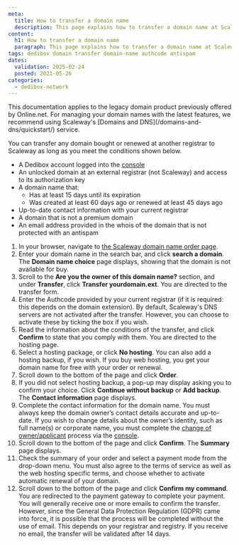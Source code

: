 ```yaml
---
meta:
  title: How to transfer a domain name
  description: This page explains how to transfer a domain name at Scaleway Dedibox
content:
  h1: How to transfer a domain name
  paragraph: This page explains how to transfer a domain name at Scaleway Dedibox
tags: dedibox domain transfer domain-name authcode antispam
dates:
  validation: 2025-02-24
  posted: 2021-05-26
categories:
  - dedibox-network
---
```



<Message type="important">
  This documentation applies to the legacy domain product previously offered by Online.net. For managing your domain names with the latest features, we recommend using Scaleway's [Domains and DNS](/domains-and-dns/quickstart/) service.
</Message>

You can transfer any domain bought or renewed at another registrar to Scaleway as long as you meet the conditions shown below.

<Macro id="requirements" />

- A Dedibox account logged into the [console](https://console.online.net)
- An unlocked domain at an external registrar (not Scaleway) and access to its authorization key
- A domain name that:
  - Has at least 15 days until its expiration
  - Was created at least 60 days ago or renewed at least 45 days ago
- Up-to-date contact information with your current registrar
- A domain that is not a premium domain
- An email address provided in the whois of the domain that is not protected with an antispam

1. In your browser, navigate to [the Scaleway domain name order page](https://www.scaleway.com/en/domain/).
2. Enter your domain name in the search bar, and click **search a domain**. The **Domain name choice** page displays, showing that the domain is not available for buy.
    <Lightbox src={image} alt="" />
3. Scroll to the **Are you the owner of this domain name?** section, and under **Transfer**, click **Transfer yourdomain.ext**. You are directed to the transfer form.
    <Lightbox src={image2} alt="" />
4. Enter the Authcode provided by your current registrar (if it is required: this depends on the domain extension).
    <Message type="note">
      By default, Scaleway's DNS servers are not activated after the transfer. However, you can choose to activate these by ticking the box if you wish.
    </Message>
5. Read the information about the conditions of the transfer, and click **Confirm** to state that you comply with them. You are directed to the hosting page.
6. Select a hosting package, or click **No hosting**. You can also add a hosting backup, if you wish.
    <Message type="note">
      If you buy web hosting, you get your domain name for free with your order or renewal.
    </Message>
7. Scroll down to the bottom of the page and click **Order**.
8. If you did not select hosting backup, a pop-up may display asking you to confirm your choice. Click **Continue without backup** or **Add backup**. The **Contact information** page displays.
9. Complete the contact information for the domain name.
    <Message type = "important">
      You must always keep the domain owner’s contact details accurate and up-to-date. If you wish to change details about the owner’s identity, such as full name(s) or corporate name, you must complete the [change of owner/applicant](/dedibox-domains/how-to/change-ownership/) process via the [console](https://console.online.net/fr/domain/trade).
    </Message>
10. Scroll down to the bottom of the page and click **Confirm**. The **Summary** page displays.
11. Check the summary of your order and select a payment mode from the drop-down menu. You must also agree to the terms of service as well as the web hosting specific terms, and choose whether to activate automatic renewal of your domain.
12. Scroll down to the bottom of the page and click **Confirm my command**. You are redirected to the payment gateway to complete your payment.
    <Message type="note">
      You will generally receive one or more emails to confirm the transfer. However, since the General Data Protection Regulation (GDPR) came into force, it is possible that the process will be completed without the use of email. This depends on your registrar and registry. If you receive no email, the transfer will be validated after 14 days.
    </Message>


